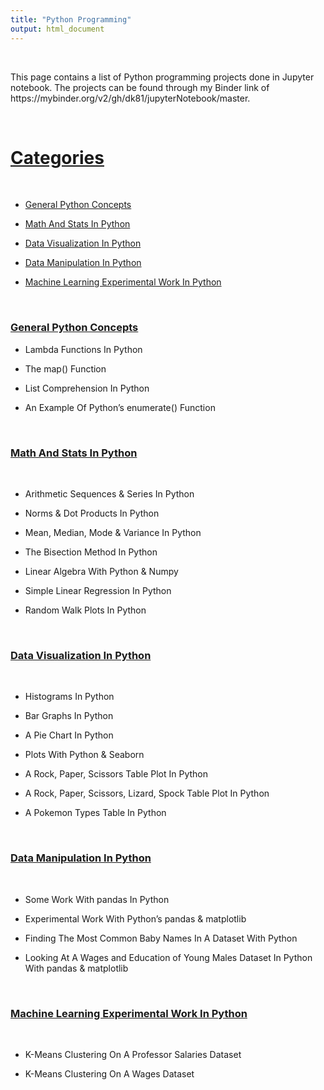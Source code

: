 ```yaml
---
title: "Python Programming"
output: html_document
---
```


&nbsp;

This page contains a list of Python programming projects done in Jupyter notebook. The projects can be found through my Binder link of https://mybinder.org/v2/gh/dk81/jupyterNotebook/master.

&nbsp;

# <u>Categories</u>

&nbsp;

* <a href="#general">General Python Concepts</a>

* <a href="#mathstats">Math And Stats In Python</a>

* <a href="#visual">Data Visualization In Python</a>

* <a href="#manip">Data Manipulation In Python</a>

* <a href="#ml">Machine Learning Experimental Work In Python</a>

&nbsp;

<a name="general"></a>

### <u>General Python Concepts</u>

* Lambda Functions In Python

* The map() Function

* List Comprehension In Python

* An Example Of Python's enumerate() Function

&nbsp;

<a name="mathstats"></a>

### <u>Math And Stats In Python</u>

&nbsp;

* Arithmetic Sequences & Series In Python

* Norms & Dot Products In Python

* Mean, Median, Mode & Variance In Python

* The Bisection Method In Python

* Linear Algebra With Python & Numpy

* Simple Linear Regression In Python

* Random Walk Plots In Python

&nbsp;

<a name="visual"></a>

### <u>Data Visualization In Python</u>

&nbsp;

* Histograms In Python

* Bar Graphs In Python

* A Pie Chart In Python

* Plots With Python & Seaborn

* A Rock, Paper, Scissors Table Plot In Python

* A Rock, Paper, Scissors, Lizard, Spock Table Plot In Python

* A Pokemon Types Table In Python


&nbsp;

<a name="manip"></a>

### <u>Data Manipulation In Python</u>

&nbsp;

* Some Work With pandas In Python

* Experimental Work With Python's pandas & matplotlib

* Finding The Most Common Baby Names In A Dataset With Python

* Looking At A Wages and Education of Young Males Dataset In Python With pandas & matplotlib

&nbsp;

<a name="ml"></a>

### <u>Machine Learning Experimental Work In Python</u>

&nbsp;

* K-Means Clustering On A Professor Salaries Dataset

* K-Means Clustering On A Wages Dataset

&nbsp;